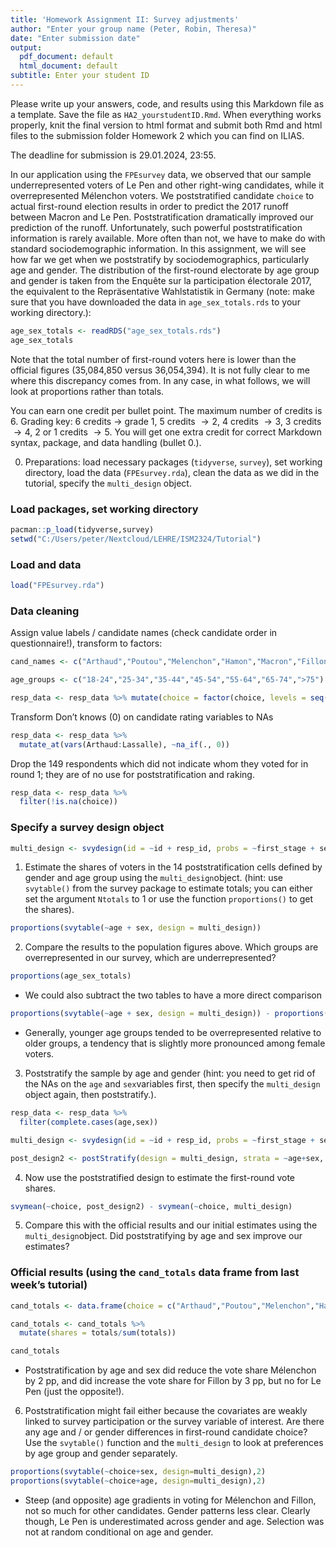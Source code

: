 ---
title: 'Homework Assignment II: Survey adjustments'
author: "Enter your group name (Peter, Robin, Theresa)"
date: "Enter submission date"
output:
  pdf_document: default
  html_document: default
subtitle: Enter your student ID
---

Please write up your answers, code, and results using this Markdown file as a template. Save the file as `HA2_yourstudentID.Rmd`. When everything works properly, knit the final version to html format and submit both Rmd and html files to the submission folder Homework 2 which you can find on ILIAS. 

The deadline for submission is 29.01.2024, 23:55.

In our application using the `FPEsurvey` data, we observed that our sample underrepresented voters of Le Pen and other right-wing candidates, while it overrepresented Mélenchon voters. We poststratified candidate `choice` to actual first-round election results in order to predict the 2017 runoff between Macron and Le Pen. Poststratification dramatically improved our prediction of the runoff. Unfortunately, such powerful poststratification information is rarely available. More often than not, we have to make do with standard sociodemographic information. In this assignment, we will see how far we get when we poststratify by sociodemographics, particularly age and gender. The distribution of the first-round electorate by age group and gender is taken from the Enquête sur la participation électorale 2017, the equivalent to the Repräsentative Wahlstatistik in Germany (note: make sure that you have downloaded the data in `age_sex_totals.rds` to your working directory.):

```{r, message=FALSE}
age_sex_totals <- readRDS("age_sex_totals.rds")
age_sex_totals
```

Note that the total number of first-round voters here is lower than the official figures (35,084,850 versus 36,054,394). It is not fully clear to me where this discrepancy comes from. In any case, in what follows, we will look at proportions rather than totals. 

You can earn one credit per bullet point. The maximum number of credits is 6. Grading key: 6 credits $\rightarrow$ grade 1, 5 credits $\rightarrow 2$, 4 credits $\rightarrow 3$, 3 credits $\rightarrow 4$, 2 or 1 credits $\rightarrow 5$. You will get one extra credit for correct Markdown syntax, package, and data handling (bullet 0.). 

0. Preparations: load necessary packages (`tidyverse`, `survey`), set working directory, load the data (`FPEsurvey.rda`), clean the data as we did in the tutorial, specify the `multi_design` object.

### Load packages, set working directory
```{r, message=FALSE}
pacman::p_load(tidyverse,survey)
setwd("C:/Users/peter/Nextcloud/LEHRE/ISM2324/Tutorial")
```

### Load and data
```{r, message=FALSE}
load("FPEsurvey.rda")
```

### Data cleaning
Assign value labels / candidate names (check candidate order in questionnaire!), transform to factors:
```{r, message=FALSE}
cand_names <- c("Arthaud","Poutou","Melenchon","Hamon","Macron","Fillon","Dupont-Aignon","Le Pen","Cheminade","Asselineau","Lassalle")

age_groups <- c("18-24","25-34","35-44","45-54","55-64","65-74",">75")

resp_data <- resp_data %>% mutate(choice = factor(choice, levels = seq(1,11,1), labels = cand_names), age = factor(age, levels = seq(1,7,1), labels = age_groups), sex = recode_factor(sex, `1` = "female", `2` = "male"))
```

Transform Don't knows (0) on candidate rating variables to NAs
```{r, message=FALSE}
resp_data <- resp_data %>%
  mutate_at(vars(Arthaud:Lassalle), ~na_if(., 0))
```

Drop the 149 respondents which did not indicate whom they voted for in round 1; they are of no use for poststratification and raking. 
```{r, message=FALSE}
resp_data <- resp_data %>%
  filter(!is.na(choice))
```

### Specify a survey design object
```{r, message=FALSE}
multi_design <- svydesign(id = ~id + resp_id, probs = ~first_stage + second_stage, data = resp_data)
```

1. Estimate the shares of voters in the 14 poststratification cells defined by gender and age group using the `multi_design`object. (hint: use `svytable()` from the survey package to estimate totals; you can either set the argument `Ntotals` to 1 or use the function `proportions()` to get the shares). 

```{r, message=FALSE}
proportions(svytable(~age + sex, design = multi_design))
```

2. Compare the results to the population figures above. Which groups are overrepresented in our survey, which are underrepresented?

```{r, message=FALSE}
proportions(age_sex_totals)
```

* We could also subtract the two tables to have a more direct comparison
```{r, message=FALSE}
proportions(svytable(~age + sex, design = multi_design)) - proportions(age_sex_totals)
```
* Generally, younger age groups tended to be overrepresented relative to older groups, a tendency that is slightly more pronounced among female voters.


3. Poststratify the sample by age and gender (hint: you need to get rid of the NAs on the `age` and `sex`variables first, then specify the `multi_design` object again, then poststratify.).

```{r, message=FALSE}
resp_data <- resp_data %>%
  filter(complete.cases(age,sex))

multi_design <- svydesign(id = ~id + resp_id, probs = ~first_stage + second_stage, data = resp_data)

post_design2 <- postStratify(design = multi_design, strata = ~age+sex, population = age_sex_totals)  
```

4. Now use the poststratified design to estimate the first-round vote shares. 
```{r, message=FALSE}
svymean(~choice, post_design2) - svymean(~choice, multi_design)
```

5. Compare this with the official results and our initial estimates using the `multi_design`object. Did poststratifying by age and sex improve our estimates?

### Official results (using the `cand_totals` data frame from last week's tutorial)
```{r, message=FALSE}
cand_totals <- data.frame(choice = c("Arthaud","Poutou","Melenchon","Hamon","Macron","Fillon","Dupont-Aignon","Le Pen","Cheminade","Asselineau","Lassalle"), totals = c(232384,394505,7059951,2291288,8656346,7212995,1695000,7678491,65586,332547,435301))

cand_totals <- cand_totals %>%
  mutate(shares = totals/sum(totals))

cand_totals
```
* Poststratification by age and sex did reduce the vote share Mélenchon by 2 pp, and did increase the vote share for Fillon by 3 pp, but no for Le Pen (just the opposite!).

6. Poststratification might fail either because the covariates are weakly linked to survey participation or the survey variable of interest. Are there any age and / or gender differences in first-round candidate choice? Use the `svytable()` function and the `multi_design` to look at preferences by age group and gender separately.

```{r, message=FALSE}
proportions(svytable(~choice+sex, design=multi_design),2)
proportions(svytable(~choice+age, design=multi_design),2)
```

* Steep (and opposite) age gradients in voting for Mélenchon and Fillon, not so much for other candidates. Gender patterns less clear. Clearly though, Le Pen is underestimated across gender and age. Selection was not at random conditional on age and gender.  